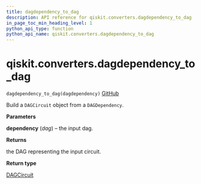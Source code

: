 ```yaml
---
title: dagdependency_to_dag
description: API reference for qiskit.converters.dagdependency_to_dag
in_page_toc_min_heading_level: 1
python_api_type: function
python_api_name: qiskit.converters.dagdependency_to_dag
---
```


# qiskit.converters.dagdependency\_to\_dag

<span id="qiskit.converters.dagdependency_to_dag" />

`dagdependency_to_dag(dagdependency)` [GitHub](https://github.com/qiskit/qiskit/tree/stable/0.20/qiskit/converters/dagdependency_to_dag.py "view source code")

Build a `DAGCircuit` object from a `DAGDependency`.

**Parameters**

**dependency** (*dag*) – the input dag.

**Returns**

the DAG representing the input circuit.

**Return type**

[DAGCircuit](qiskit.dagcircuit.DAGCircuit "qiskit.dagcircuit.DAGCircuit")


